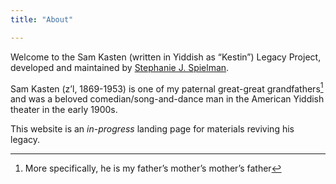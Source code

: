 ```yaml
---
title: "About"

---
```


Welcome to the Sam Kasten (written in Yiddish as "Kestin") Legacy Project, developed and maintained by [Stephanie J. Spielman](https://sjspielman.github.io).

Sam Kasten (z'l, 1869-1953) is one of my paternal great-great grandfathers^[More specifically, he is my father's mother's mother's father] and was a beloved comedian/song-and-dance man in the American Yiddish theater in the early 1900s. 

This website is an _in-progress_ landing page for materials reviving his legacy.


